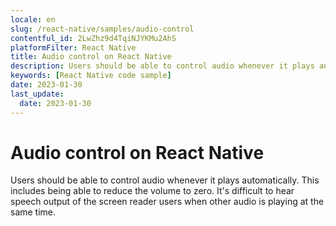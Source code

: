 ```yaml
---
locale: en
slug: /react-native/samples/audio-control
contentful_id: 2LwZhz9d4TqiNJYKMu2AhS
platformFilter: React Native
title: Audio control on React Native
description: Users should be able to control audio whenever it plays automatically.
keywords: [React Native code sample]
date: 2023-01-30
last_update:
  date: 2023-01-30
---
```


# Audio control on React Native

Users should be able to control audio whenever it plays automatically. This includes being able to reduce the volume to zero. It's difficult to hear speech output of the screen reader users when other audio is playing at the same time.

<CodeSample id="media-audio-control" locale="en" platform="react native"/>
